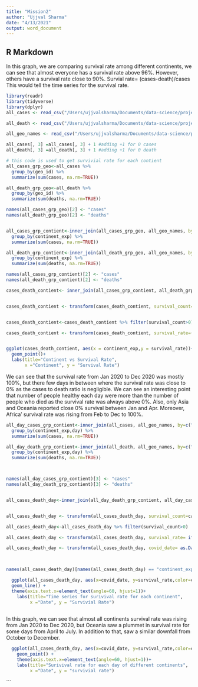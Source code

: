 ```yaml
---
title: "Mission2"
author: "Ujjval Sharma"
date: "4/13/2021"
output: word_document
---
```

## R Markdown

In this graph, we are comparing survival rate among different continents, we can see that almost everyone has a survival rate above 96%. However, others have a survival rate close to 90%.
Survial rate= (cases-death)/cases
 This would tell the time series for the survival rate.
 
```r
library(readr)
library(tidyverse)
library(dplyr)
all_cases <- read_csv("/Users/ujjvalsharma/Documents/data-science/project work/mission2/data-set/ddf--datapoints--cases--by--geo_id--day.csv")

all_death <- read_csv("/Users/ujjvalsharma/Documents/data-science/project work/mission2/data-set/ddf--datapoints--deaths--by--geo_id--day.csv")

all_geo_names <- read_csv("/Users/ujjvalsharma/Documents/data-science/project work/mission2/data-set/ddf--entities--geo_id.csv")

all_cases[, 3] =all_cases[, 3] + 1 #adding +1 for 0 cases
all_death[, 3] =all_death[, 3] + 1 #adding +1 for 0 death

# this code is used to get survivial rate for each contient
all_cases_grp_geo<-all_cases %>%
  group_by(geo_id) %>%
  summarize(sum(cases, na.rm=TRUE)) 

all_death_grp_geo<-all_death %>%
  group_by(geo_id) %>%
  summarize(sum(deaths, na.rm=TRUE))

names(all_cases_grp_geo)[2] <- "cases"
names(all_death_grp_geo)[2] <- "deaths"


all_cases_grp_contient<-inner_join(all_cases_grp_geo, all_geo_names, by=c("geo_id"="geo_id"))  %>%
  group_by(continent_exp) %>%
  summarize(sum(cases, na.rm=TRUE))

all_death_grp_contient<-inner_join(all_death_grp_geo, all_geo_names, by=c("geo_id"="geo_id"))  %>%
  group_by(continent_exp) %>%
  summarize(sum(deaths, na.rm=TRUE))

names(all_cases_grp_contient)[2] <- "cases"
names(all_death_grp_contient)[2] <- "deaths"

cases_death_contient<- inner_join(all_cases_grp_contient, all_death_grp_contient, by=c("continent_exp"="continent_exp")) 


cases_death_contient <- transform(cases_death_contient, survival_count=cases-deaths)


cases_death_contient<-cases_death_contient %>% filter(survival_count>0)

cases_death_contient <- transform(cases_death_contient, survival_rate=(survival_count/cases)*100)


ggplot(cases_death_contient, aes(x = continent_exp,y = survival_rate))+
  geom_point()+
  labs(title="Continent vs Survival Rate",
       x ="Continent", y = "Survival Rate")
```
 
 We can see that the survival rate from Jan 2020 to Dec 2020 was mostly 100%, but there few days in between where the survival rate was close to 0% as the cases to death ratio is negligible. We can see an interesting point that number of people healthy each day were more than the number of people who died as the survival rate was always above 0%. Also, only Asia and Oceania reported close 0% survival between Jan and Apr. Moreover, Africa’ survival rate was rising from Feb to Dec to 100%.
```r
all_day_cases_grp_contient<-inner_join(all_cases, all_geo_names, by=c("geo_id"="geo_id"))  %>%
  group_by(continent_exp,day) %>%
  summarize(sum(cases, na.rm=TRUE))

all_day_death_grp_contient<-inner_join(all_death, all_geo_names, by=c("geo_id"="geo_id"))  %>%
  group_by(continent_exp,day) %>%
  summarize(sum(deaths, na.rm=TRUE))



names(all_day_cases_grp_contient)[3] <- "cases"
names(all_day_death_grp_contient)[3] <- "deaths"


all_cases_death_day<-inner_join(all_day_death_grp_contient, all_day_cases_grp_contient, by=c("continent_exp"="continent_exp","day"="day"))


all_cases_death_day <- transform(all_cases_death_day, survival_count=cases-deaths)

all_cases_death_day<-all_cases_death_day %>% filter(survival_count>0)

all_cases_death_day <- transform(all_cases_death_day, survival_rate= ifelse(cases>0,(survival_count/cases)*100,100))

all_cases_death_day <- transform(all_cases_death_day, covid_date= as.Date(paste(paste(substr(day, 1, 4),substr(day, 5, 6), sep="-"),
                                                                        substr(day, 7, 8),sep="-")))


names(all_cases_death_day)[names(all_cases_death_day) == "continent_exp"] <- "continent"

  ggplot(all_cases_death_day, aes(x=covid_date, y=survival_rate,color=continent)) +
  geom_line() + 
  theme(axis.text.x=element_text(angle=60, hjust=1))+
    labs(title="Time series for surivival rate for each continent",
         x ="Date", y = "Survivial Rate")
  
```

In this graph, we can see that almost all continents survival rate was rising from Jan 2020 to Dec 2020, but Oceania saw a plummet in survival rate for some days from April to July. In addition to that, saw a similar downfall from October to December.
```r
  ggplot(all_cases_death_day, aes(x=covid_date, y=survival_rate,color=continent)) +
    geom_point() + 
    theme(axis.text.x=element_text(angle=60, hjust=1))+
    labs(title="Surivival rate for each day of different continents",
         x ="Date", y = "survivial rate")
```
```
